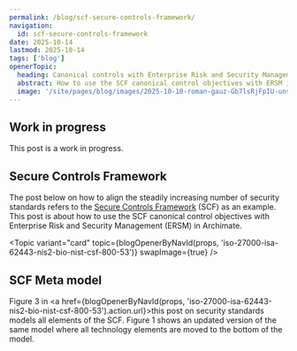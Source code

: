 ```yaml
---
permalink: /blog/scf-secure-controls-framework/
navigation:
  id: scf-secure-controls-framework
date: 2025-10-14
lastmod: 2025-10-14
tags: ['blog']
openerTopic:
  heading: Canonical controls with Enterprise Risk and Security Management
  abstract: How to use the SCF canonical control objectives with ERSM in Archimate
  image: '/site/pages/blog/images/2025-10-10-roman-gauz-Gb7lsRjFpIU-unsplash.jpg'
---
```



## Work in progress

This post is a work in progress.

## Secure Controls Framework

The post below on how to align the steadily increasing number of security
standards refers to the [Secure Controls
Framework](https://securecontrolsframework.com) (SCF) as an example. This post is
about how to use the SCF canonical control objectives with Enterprise Risk and
Security Management (ERSM) in Archimate.

<Topic
  variant="card"
  topic={blogOpenerByNavId(props, 'iso-27000-isa-62443-nis2-bio-nist-csf-800-53')}
  swapImage={true}
/>

## SCF Meta model

Figure 3 in <a href={blogOpenerByNavId(props,
  'iso-27000-isa-62443-nis2-bio-nist-csf-800-53').action.url}>this post on
  security standards</a> models all elements of the SCF. Figure 1 shows an
updated version of the same model where all technology elements are moved to the
bottom of the model.

<Diagram
  src="/site/pages/blog/images-security-framework/ersm-scf-v2.svg"
  width="55rem"
  figureNumber={1}
  caption="SCF with cyber security risk and standards. Square brackets define the source."
/>
